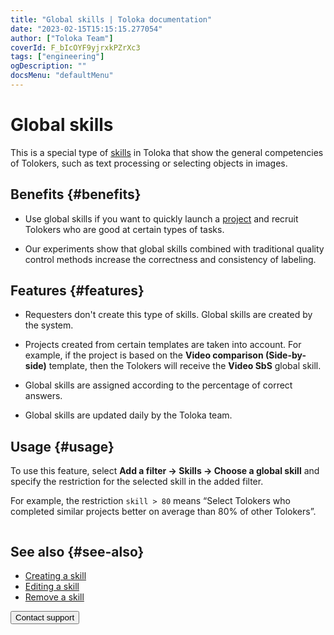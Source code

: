 ```yaml
---
title: "Global skills | Toloka documentation"
date: "2023-02-15T15:15:15.277054"
author: ["Toloka Team"]
coverId: F_bIcOYF9yjrxkPZrXc3
tags: ["engineering"]
ogDescription: ""
docsMenu: "defaultMenu"
---
```



# Global skills

This is a special type of [skills](/docs/glossary#skill) in Toloka that show the general competencies of Tolokers, such as text processing or selecting objects in images.

## Benefits {#benefits}

- Use global skills if you want to quickly launch a [project](/docs/glossary#project) and recruit Tolokers who are good at certain types of tasks.

- Our experiments show that global skills combined with traditional quality control methods increase the correctness and consistency of labeling.

## Features {#features}

- Requesters don't create this type of skills. Global skills are created by the system.

- Projects created from certain templates are taken into account. For example, if the project is based on the **Video comparison (Side-by-side)** template, then the Tolokers will receive the **Video SbS** global skill.

- Global skills are assigned according to the percentage of correct answers.

- Global skills are updated daily by the Toloka team.

## Usage {#usage}

To use this feature, select **Add a filter → Skills → Choose a global skill** and specify the restriction for the selected skill in the added filter.

For example, the restriction `skill > 80` means “Select Tolokers who completed similar projects better on average than 80% of other Tolokers”.

<Image withBackground imageId="1675426630757" alt="" />

## See also {#see-also}

- [Creating a skill](/docs/guide/nav-create)
- [Editing a skill](/docs/guide/nav-edit)
- [Remove a skill](/docs/guide/nav-delete)

<Button themeColor="light" view="default" size="l" type="link" url="/docs/guide/troubleshooting/support?form-source=guide-nav-cross-project">Contact support</Button>
